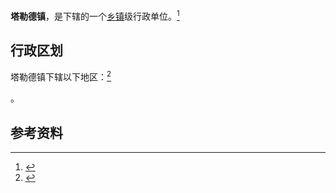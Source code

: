 {{中国乡级行政区|65/40/25/103/000}}

'''塔勒德镇'''，是{{PRC admin/fullname|65/40/25/103/000|3}}下辖的一个[[乡镇|乡镇]]级行政单位。<ref>{{PRC admin/ref sgc|{{PRC admin/parent|65/40/25/103/000}}}}</ref>

== 行政区划 ==

塔勒德镇下辖以下地区：<ref>{{PRC admin/ref sgc|65/40/25/103/000}}</ref>

{{PRC admin/children|65/40/25/103/000}}。

== 参考资料 ==

{{reflist}}

{{行政区划小作品}}
{{PRC admin/navcat|65/40/25/103/000}}